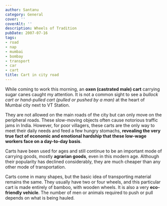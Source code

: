 ```yaml
---
author: Santanu
category: General
cover: ''
coverAlt: ''
description: Wheels of Tradition
pubDate: 2007-07-16
tags:
- road
- nap
- mumbai
- bombay
- transport
- car
- cart
title: Cart in city road
---
```


While coming to work this morning, an **oxen (castrated male) cart** carrying sugar canes caught my attention. It is not a common sight to see a *bullock cart or hand-pulled cart (pulled or pushed by a man)* at the heart of Mumbai city next to VT Station.

They are not allowed on the main roads of the city but can only move on the peripheral roads. These slow-moving objects often cause notorious traffic jams in India. However, for poor villagers, these carts are the only way to meet their daily needs and feed a few hungry stomachs, **revealing the very true fact of economic and emotional hardship that these low-wage workers face on a day-to-day basis**.

Carts have been used for ages and still continue to be an important mode of carrying goods, mostly **agrarian goods**, even in this modern age. Although their popularity has declined considerably, they are much cheaper than any other mode of transportation.

Carts come in many shapes, but the basic idea of transporting material remains the same. They usually have two or four wheels, and this particular cart is made entirely of bamboo, with wooden wheels. It is also a very **eco-friendly vehicle**. The number of men or animals required to push or pull depends on what is being hauled.
